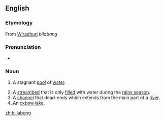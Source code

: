 ==English==

===Etymology===
From [[wikipedia:Wiradhuri language|Wiradhuri]] ''bilabang''

===Pronunciation===
* {{rhymes|ɒŋ}}

===Noun===
{{en-noun}}

# {{Australia}} A stagnant [[pool]] of [[water]].
# A [[streambed]] that is only [[filled]] with water during the [[rainy season]].
# A [[channel]] that dead-ends which extends from the main part of a [[river]].
# An [[oxbow lake]].

[[zh:billabong]]